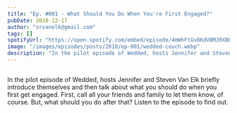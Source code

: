 ```yaml
---
title: "Ep. #001 - What Should You Do When You're First Engaged?"
pubDate: 2018-12-17
author: "srvanelk@gmail.com"
tags: []
spotifyUrl: "https://open.spotify.com/embed/episode/4mWhFtGv8KdVBMJRXBPAHk?utm_source=generator&theme=0"
image: "/images/episodes/posts/2018/ep-001/wedded-couch.webp"
description: "In the pilot episode of Wedded, hosts Jennifer and Steven Van Elk briefly introduce themselves and then talk about what you should do when you first get engaged."
---
```



<figure>
  <img src="/images/episodes/posts/2018/ep-001/wedded-couch.webp" alt="" />
</figure>

<SpotifyEmbed
  spotifyUrl={frontmatter.spotifyUrl}
  coverImage="/images/global/wedded_logo.webp"
  coverAlt={frontmatter.title}
  title="Wedded"
  subtitle="Tap to load this episode"
/>

In the pilot episode of Wedded, hosts Jennifer and Steven Van Elk briefly introduce themselves and then talk about what you should do when you first get engaged. First, call all your friends and family to let them know, of course. But, what should you do after that? Listen to the episode to find out.

